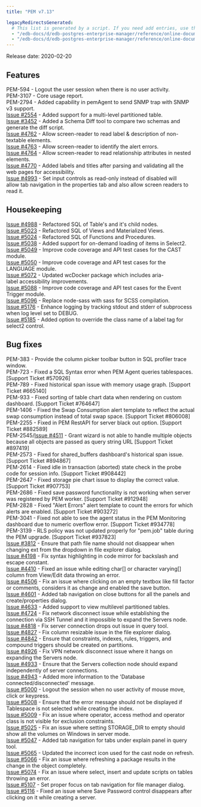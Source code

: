 ```yaml
---
title: "PEM v7.13"

legacyRedirectsGenerated:
  # This list is generated by a script. If you need add entries, use the `legacyRedirects` key.
  - "/edb-docs/d/edb-postgres-enterprise-manager/reference/online-documentation/8.0/pem_release_notes_7_13.html"
  - "/edb-docs/d/edb-postgres-enterprise-manager/reference/online-documentation/latest/pem_release_notes_7_13.html"
---
```


Release date: 2020-02-20

## Features

PEM-594 - Logout the user session when there is no user activity.  
PEM-3107 - Core usage report.  
PEM-2794 - Added capability in pemAgent to send SNMP trap with SNMP v3 support.  
[Issue #2554](https://redmine.postgresql.org/issues/2554) - Added support for a multi-level partitioned table.  
[Issue #3452](https://redmine.postgresql.org/issues/3452) - Added a Schema Diff tool to compare two schemas and generate the diff script.  
[Issue #4762](https://redmine.postgresql.org/issues/4762) - Allow screen-reader to read label & description of non-textable elements.  
[Issue #4763](https://redmine.postgresql.org/issues/4763) - Allow screen-reader to identify the alert errors.  
[Issue #4764](https://redmine.postgresql.org/issues/4764) - Allow screen-reader to read relationship attributes in nested elements.  
[Issue #4770](https://redmine.postgresql.org/issues/4770) - Added labels and titles after parsing and validating all the web pages for accessibility.  
[Issue #4993](https://redmine.postgresql.org/issues/4993) - Set input controls as read-only instead of disabled will allow tab navigation in the properties tab and also allow screen readers to read it.

## Housekeeping

[Issue #4988](https://redmine.postgresql.org/issues/4988) - Refactored SQL of Table's and it's child nodes.  
[Issue #5023](https://redmine.postgresql.org/issues/5023) - Refactored SQL of Views and Materialized Views.  
[Issue #5024](https://redmine.postgresql.org/issues/5024) - Refactored SQL of Functions and Procedures.  
[Issue #5038](https://redmine.postgresql.org/issues/5038) - Added support for on-demand loading of items in Select2.  
[Issue #5049](https://redmine.postgresql.org/issues/5049) - Improve code coverage and API test cases for the CAST module.  
[Issue #5050](https://redmine.postgresql.org/issues/5050) - Improve code coverage and API test cases for the LANGUAGE module.  
[Issue #5072](https://redmine.postgresql.org/issues/5072) - Updated wcDocker package which includes aria-label accessibility improvements.  
[Issue #5088](https://redmine.postgresql.org/issues/5088) - Improve code coverage and API test cases for the Event Trigger module.  
[Issue #5096](https://redmine.postgresql.org/issues/5096) - Replace node-sass with sass for SCSS compilation.  
[Issue #5176](https://redmine.postgresql.org/issues/5176) - Enhance logging by tracking stdout and stderr of subprocess when log level set to DEBUG.  
[Issue #5185](https://redmine.postgresql.org/issues/5185) - Added option to override the class name of a label tag for select2 control.

## Bug fixes

PEM-383 - Provide the column picker toolbar button in SQL profiler trace window.  
PEM-723 - Fixed a SQL Syntax error when PEM Agent queries tablespaces. \[Support Ticket #570926]  
PEM-789 - Fixed historical span issue with memory usage graph. \[Support Ticket #665140]  
PEM-933 - Fixed sorting of table chart data when rendering on custom dashboard. \[Support Ticket #764647]  
PEM-1406 - Fixed the Swap Consumption alert template to reflect the actual swap consumption instead of total swap space. \[Support Ticket #806008]  
PEM-2255 - Fixed in PEM RestAPI for server black out option. \[Support Ticket #882589]  
PEM-2545/[Issue #4511](https://redmine.postgresql.org/issues/4511) - Grant wizard is not able to handle multiple objects because all objects are passed as query string URL \[Support Ticket #897419]  
PEM-2573 - Fixed for shared_buffers dashboard's historical span issue. \[Support Ticket #894867]  
PEM-2614 - Fixed idle in transaction (aborted) state check in the probe code for session info. \[Support Ticket #908442]  
PEM-2647 - Fixed storage pie chart issue to display the correct value. \[Support Ticket #907753]  
PEM-2686 - Fixed save password functionality is not working when server was registered by PEM worker. \[Support Ticket #912948]  
PEM-2828 - Fixed "Alert Errors" alert template to count the errors for which alerts are enabled. \[Support Ticket #903272]  
PEM-3041 - Fixed not able to see the agent status in the PEM Monitoring dashboard due to numeric overflow error. \[Support Ticket #934778]  
PEM-3139 - RLS policy was not updated properly for "pem.job" table during the PEM upgrade. \[Support Ticket #937823]  
[Issue #3812](https://redmine.postgresql.org/issues/3812) - Ensure that path file name should not disappear when changing ext from the dropdown in file explorer dialog.  
[Issue #4198](https://redmine.postgresql.org/issues/4198) - Fix syntax highlighting in code mirror for backslash and escape constant.  
[Issue #4410](https://redmine.postgresql.org/issues/4410) - Fixed an issue while editing char\[] or character varying\[] column from View/Edit data throwing an error.  
[Issue #4506](https://redmine.postgresql.org/issues/4506) - Fix an issue where clicking on an empty textbox like fill factor or comments, considers it as change and enabled the save button.  
[Issue #4601](https://redmine.postgresql.org/issues/4601) - Added tab navigation on close buttons for all the panels and create/properties dialog.  
[Issue #4633](https://redmine.postgresql.org/issues/4633) - Added support to view multilevel partitioned tables.  
[Issue #4724](https://redmine.postgresql.org/issues/4724) - Fix network disconnect issue while establishing the connection via SSH Tunnel and it impossible to expand the Servers node.  
[Issue #4818](https://redmine.postgresql.org/issues/4818) - Fix server connection drops out issue in query tool.  
[Issue #4827](https://redmine.postgresql.org/issues/4827) - Fix column resizable issue in the file explorer dialog.  
[Issue #4842](https://redmine.postgresql.org/issues/4842) - Ensure that constraints, indexes, rules, triggers, and compound triggers should be created on partitions.  
[Issue #4926](https://redmine.postgresql.org/issues/4926) - Fix VPN network disconnect issue where it hangs on expanding the Servers node.  
[Issue #4933](https://redmine.postgresql.org/issues/4933) - Ensure that the Servers collection node should expand independently of server connections.  
[Issue #4943](https://redmine.postgresql.org/issues/4943) - Added more information to the 'Database connected/disconnected' message.  
[Issue #5000](https://redmine.postgresql.org/issues/5000) - Logout the session when no user activity of mouse move, click or keypress.  
[Issue #5008](https://redmine.postgresql.org/issues/5008) - Ensure that the error message should not be displayed if Tablespace is not selected while creating the index.  
[Issue #5009](https://redmine.postgresql.org/issues/5009) - Fix an issue where operator, access method and operator class is not visible for exclusion constraints.  
[Issue #5025](https://redmine.postgresql.org/issues/5025) - Fix an issue where setting STORAGE_DIR to empty should show all the volumes on Windows in server mode.  
[Issue #5047](https://redmine.postgresql.org/issues/5047) - Added tab navigation for tabs under explain panel in query tool.  
[Issue #5065](https://redmine.postgresql.org/issues/5065) - Updated the incorrect icon used for the cast node on refresh.  
[Issue #5066](https://redmine.postgresql.org/issues/5066) - Fix an issue where refreshing a package results in the change in the object completely.  
[Issue #5074](https://redmine.postgresql.org/issues/5074) - Fix an issue where select, insert and update scripts on tables throwing an error.  
[Issue #5107](https://redmine.postgresql.org/issues/5107) - Set proper focus on tab navigation for file manager dialog.  
[Issue #5116](https://redmine.postgresql.org/issues/5116) - Fixed an issue where Save Password control disappears after clicking on it while creating a server.
